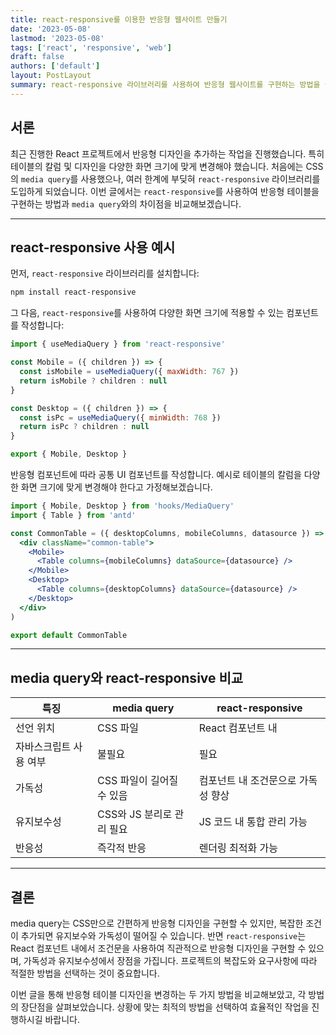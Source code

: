 ```yaml
---
title: react-responsive를 이용한 반응형 웹사이트 만들기
date: '2023-05-08'
lastmod: '2023-05-08'
tags: ['react', 'responsive', 'web']
draft: false
authors: ['default']
layout: PostLayout
summary: react-responsive 라이브러리를 사용하여 반응형 웹사이트를 구현하는 방법을 설명하고, CSS media query와의 차이점을 비교합니다.
---
```


## 서론

최근 진행한 React 프로젝트에서 반응형 디자인을 추가하는 작업을 진행했습니다. 특히 테이블의 칼럼 및 디자인을 다양한 화면 크기에 맞게 변경해야 했습니다. 처음에는 CSS의 `media query`를 사용했으나, 여러 한계에 부딪혀 `react-responsive` 라이브러리를 도입하게 되었습니다. 이번 글에서는 `react-responsive`를 사용하여 반응형 테이블을 구현하는 방법과 `media query`와의 차이점을 비교해보겠습니다.

---

## react-responsive 사용 예시

먼저, `react-responsive` 라이브러리를 설치합니다:

```bash
npm install react-responsive
```

그 다음, `react-responsive`를 사용하여 다양한 화면 크기에 적용할 수 있는 컴포넌트를 작성합니다:

```jsx
import { useMediaQuery } from 'react-responsive'

const Mobile = ({ children }) => {
  const isMobile = useMediaQuery({ maxWidth: 767 })
  return isMobile ? children : null
}

const Desktop = ({ children }) => {
  const isPc = useMediaQuery({ minWidth: 768 })
  return isPc ? children : null
}

export { Mobile, Desktop }
```

반응형 컴포넌트에 따라 공통 UI 컴포넌트를 작성합니다. 예시로 테이블의 칼럼을 다양한 화면 크기에 맞게 변경해야 한다고 가정해보겠습니다.

```jsx
import { Mobile, Desktop } from 'hooks/MediaQuery'
import { Table } from 'antd'

const CommonTable = ({ desktopColumns, mobileColumns, datasource }) => (
  <div className="common-table">
    <Mobile>
      <Table columns={mobileColumns} dataSource={datasource} />
    </Mobile>
    <Desktop>
      <Table columns={desktopColumns} dataSource={datasource} />
    </Desktop>
  </div>
)

export default CommonTable
```

---

## media query와 react-responsive 비교

| 특징                   | media query               | react-responsive                   |
| ---------------------- | ------------------------- | ---------------------------------- |
| 선언 위치              | CSS 파일                  | React 컴포넌트 내                  |
| 자바스크립트 사용 여부 | 불필요                    | 필요                               |
| 가독성                 | CSS 파일이 길어질 수 있음 | 컴포넌트 내 조건문으로 가독성 향상 |
| 유지보수성             | CSS와 JS 분리로 관리 필요 | JS 코드 내 통합 관리 가능          |
| 반응성                 | 즉각적 반응               | 렌더링 최적화 가능                 |

---

## 결론

media query는 CSS만으로 간편하게 반응형 디자인을 구현할 수 있지만, 복잡한 조건이 추가되면 유지보수와 가독성이 떨어질 수 있습니다. 반면 `react-responsive`는 React 컴포넌트 내에서 조건문을 사용하여 직관적으로 반응형 디자인을 구현할 수 있으며, 가독성과 유지보수성에서 장점을 가집니다. 프로젝트의 복잡도와 요구사항에 따라 적절한 방법을 선택하는 것이 중요합니다.

이번 글을 통해 반응형 테이블 디자인을 변경하는 두 가지 방법을 비교해보았고, 각 방법의 장단점을 살펴보았습니다. 상황에 맞는 최적의 방법을 선택하여 효율적인 작업을 진행하시길 바랍니다.

